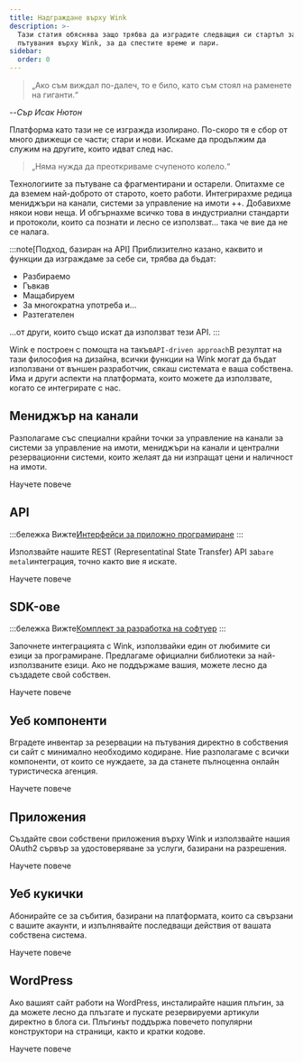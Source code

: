 ```yaml
---
title: Надграждане върху Wink
description: >-
  Тази статия обяснява защо трябва да изградите следващия си стартъп за
  пътувания върху Wink, за да спестите време и пари.
sidebar:
  order: 0
---
```


> „Ако съм виждал по-далеч, то е било, като съм стоял на раменете на гиганти.“

\--*Сър Исак Нютон*

Платформа като тази не се изгражда изолирано. По-скоро тя е сбор от много движещи се части; стари и нови. Искаме да продължим да служим на другите, които идват след нас.

> „Няма нужда да преоткриваме счупеното колело.“

Технологиите за пътуване са фрагментирани и остарели. Опитахме се да вземем най-доброто от старото, което работи. Интегрирахме редица мениджъри на канали, системи за управление на имоти ++. Добавихме някои нови неща. И обгърнахме всичко това в индустриални стандарти и протоколи, които са познати и лесно се използват... така че вие ​​да не се налага.

:::note\[Подход, базиран на API]
Приблизително казано, каквито и функции да изграждаме за себе си, трябва да бъдат:

* Разбираемо
* Гъвкав
* Мащабируем
* За многократна употреба и...
* Разтегателен

...от други, които също искат да използват тези API.
:::

Wink е построен с помощта на такъв`API-driven approach`В резултат на тази философия на дизайна, всички функции на Wink могат да бъдат използвани от външен разработчик, сякаш системата е ваша собствена. Има и други аспекти на платформата, които можете да използвате, когато се интегрирате с нас.

## Мениджър на канали

Разполагаме със специални крайни точки за управление на канали за системи за управление на имоти, мениджъри на канали и централни резервационни системи, които желаят да ни изпращат цени и наличност на имоти.

<LinkButton href="/developers/apis/#channel-manager-api">
  Научете повече
</LinkButton>


## API

:::бележка
Вижте[Интерфейси за приложно програмиране](https://learning.postman.com/docs/getting-started/introduction/)
:::

Използвайте нашите REST (Representatinal State Transfer) API за`bare metal`интеграция, точно както вие я искате.

<LinkButton href="/developers/apis">
  Научете повече
</LinkButton>


## SDK-ове

:::бележка
Вижте[Комплект за разработка на софтуер](https://en.wikipedia.org/wiki/Software_development_kit)
:::

Започнете интеграцията с Wink, използвайки един от любимите си езици за програмиране. Предлагаме официални библиотеки за най-използваните езици. Ако не поддържаме вашия, можете лесно да създадете свой собствен.

<LinkButton href="/developers/sdks">
  Научете повече
</LinkButton>


## Уеб компоненти

Вградете инвентар за резервации на пътувания директно в собствения си сайт с минимално необходимо кодиране. Ние разполагаме с всички компоненти, от които се нуждаете, за да станете пълноценна онлайн туристическа агенция.

<LinkButton href="/developers/web-components">
  Научете повече
</LinkButton>


## Приложения

Създайте свои собствени приложения върху Wink и използвайте нашия OAuth2 сървър за удостоверяване за услуги, базирани на разрешения.

<LinkButton href="/developers/applications">
  Научете повече
</LinkButton>


## Уеб кукички

Абонирайте се за събития, базирани на платформата, които са свързани с вашите акаунти, и изпълнявайте последващи действия от вашата собствена система.

<LinkButton href="/developers/webhooks">
  Научете повече
</LinkButton>


## WordPress

Ако вашият сайт работи на WordPress, инсталирайте нашия плъгин, за да можете лесно да плъзгате и пускате резервируеми артикули директно в блога си. Плъгинът поддържа повечето популярни конструктори на страници, както и кратки кодове.

<LinkButton href="/developers/webhooks">
  Научете повече
</LinkButton>

